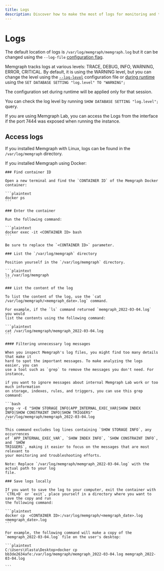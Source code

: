 ---
title: Logs
description: Discover how to make the most of logs for monitoring and troubleshooting purposes. Explore the documentation page for Memgraph and harness the power of log management.
---


# Logs

The default location of logs is `/var/log/memgraph/memgraph.log` but it can be
changed using the `--log-file` [configuration flag](/configuration/configuration-settings#other).

Memgraph tracks logs at various levels: TRACE, DEBUG, INFO, WARNING, ERROR,
CRITICAL. By default, it is using the WARNING level, but you can change the
level using the [`--log-level`](/configuration/configuration-settings#other)
configuration file or [during
runtime](/configuration/configuration-settings#during-runtime) using the `SET
DATABASE SETTING "log.level" TO "WARNING";`

The configuration set during runtime will be applied only for that session.

You can check the log level by running `SHOW DATABASE SETTING "log.level";` query.

If you are using Memgraph Lab, you can access the Logs from the interface if the
port 7444 was exposed when running the instance. 

## Access logs

If you installed Memgraph with Linux, logs can be found in the
`/var/log/memgraph` directory.

If you installed Memgraph using Docker:

<Steps>

    ### Find container ID
    
    Open a new terminal and find the `CONTAINER ID` of the Memgraph Docker
    container:

    ```plaintext
    docker ps
    ```

    ### Enter the container

    Run the following command:

    ```plaintext
    docker exec -it <CONTAINER ID> bash
    ```

    Be sure to replace the `<CONTAINER ID>` parameter.

    ### List the `/var/log/memgraph` directory
    
    Position yourself in the `/var/log/memgraph` directory.

    ```plaintext
    ls /var/log/memgraph
    ```

    ### List the content of the log 
    
    To list the content of the log, use the `cat /var/log/memgraph/<memgraph_date>.log` command.

    For example, if the `ls` command returned `memgraph_2022-03-04.log` you would
    list the contents using the following command:

    ```plaintext
    cat /var/log/memgraph/memgraph_2022-03-04.log
    ```

    #### Filtering unnecessary log messages

    When you inspect Memgraph's log files, you might find too many details that make it
    hard to spot the important messages. To make analyzing the logs easier, you can
    use a tool such as `grep` to remove the messages you don't need. For instance,

    if you want to ignore messages about internal Memgraph Lab work or too much information
    on storage, indexes, rules, and triggers, you can use this grep command:

    ```bash
    grep -v -E "SHOW STORAGE INFO|APP_INTERNAL_EXEC_VAR|SHOW INDEX INFO|SHOW CONSTRAINT INFO|SHOW TRIGGERS" /var/log/memgraph/memgraph_2022-03-04.log
    ```

    This command excludes log lines containing `SHOW STORAGE INFO`, any occurrences
    of `APP_INTERNAL_EXEC_VAR`, `SHOW INDEX INFO`, `SHOW CONSTRAINT INFO`, and `SHOW
    TRIGGERS`, making it easier to focus on the messages that are most relevant to
    your monitoring and troubleshooting efforts.

    Note: Replace `/var/log/memgraph/memgraph_2022-03-04.log` with the actual path to your log
    file.

    ### Save logs locally
    
    If you want to save the log to your computer, exit the container with
    `CTRL+D` or `exit`, place yourself in a directory where you want to save the copy and run
    the following command:

    ```plaintext
    docker cp  <CONTAINER ID>:/var/log/memgraph/<memgraph_date>.log <memgraph_date>.log
    ```

    For example, the following command will make a copy of the
    `memgraph_2022-03-04.log` file on the user's desktop:

    ```plaintext
    C:\Users\Vlasta\Desktop>docker cp bb3de2634afe:/var/log/memgraph/memgraph_2022-03-04.log memgraph_2022-03-04.log

    ```

</Steps>
